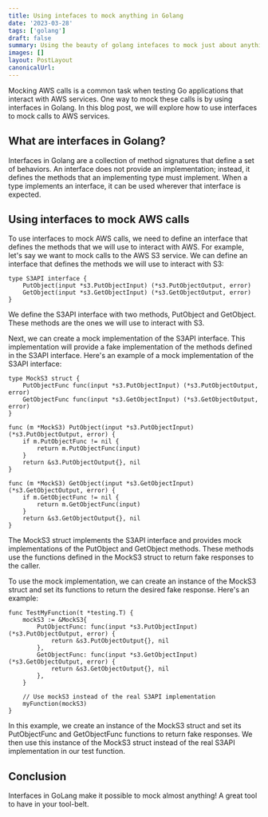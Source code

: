 ```yaml
---
title: Using intefaces to mock anything in Golang
date: '2023-03-28'
tags: ['golang']
draft: false
summary: Using the beauty of golang intefaces to mock just about anything 
images: []
layout: PostLayout
canonicalUrl:
---
```

Mocking AWS calls is a common task when testing Go applications that interact with AWS services. One way to mock these calls is by using interfaces in Golang. In this blog post, we will explore how to use interfaces to mock calls to AWS services.

## What are interfaces in Golang?
Interfaces in Golang are a collection of method signatures that define a set of behaviors. An interface does not provide an implementation; instead, it defines the methods that an implementing type must implement. When a type implements an interface, it can be used wherever that interface is expected.

## Using interfaces to mock AWS calls
To use interfaces to mock AWS calls, we need to define an interface that defines the methods that we will use to interact with AWS. For example, let's say we want to mock calls to the AWS S3 service. We can define an interface that defines the methods we will use to interact with S3:

```golang 
type S3API interface {
    PutObject(input *s3.PutObjectInput) (*s3.PutObjectOutput, error)
    GetObject(input *s3.GetObjectInput) (*s3.GetObjectOutput, error)
}
```

We define the S3API interface with two methods, PutObject and GetObject. These methods are the ones we will use to interact with S3.

Next, we can create a mock implementation of the S3API interface. This implementation will provide a fake implementation of the methods defined in the S3API interface. Here's an example of a mock implementation of the S3API interface:

```golang
type MockS3 struct {
    PutObjectFunc func(input *s3.PutObjectInput) (*s3.PutObjectOutput, error)
    GetObjectFunc func(input *s3.GetObjectInput) (*s3.GetObjectOutput, error)
}

func (m *MockS3) PutObject(input *s3.PutObjectInput) (*s3.PutObjectOutput, error) {
    if m.PutObjectFunc != nil {
        return m.PutObjectFunc(input)
    }
    return &s3.PutObjectOutput{}, nil
}

func (m *MockS3) GetObject(input *s3.GetObjectInput) (*s3.GetObjectOutput, error) {
    if m.GetObjectFunc != nil {
        return m.GetObjectFunc(input)
    }
    return &s3.GetObjectOutput{}, nil
}
```

The MockS3 struct implements the S3API interface and provides mock implementations of the PutObject and GetObject methods. These methods use the functions defined in the MockS3 struct to return fake responses to the caller.

To use the mock implementation, we can create an instance of the MockS3 struct and set its functions to return the desired fake response. Here's an example:

```golang
func TestMyFunction(t *testing.T) {
    mockS3 := &MockS3{
        PutObjectFunc: func(input *s3.PutObjectInput) (*s3.PutObjectOutput, error) {
            return &s3.PutObjectOutput{}, nil
        },
        GetObjectFunc: func(input *s3.GetObjectInput) (*s3.GetObjectOutput, error) {
            return &s3.GetObjectOutput{}, nil
        },
    }

    // Use mockS3 instead of the real S3API implementation
    myFunction(mockS3)
}
```

In this example, we create an instance of the MockS3 struct and set its PutObjectFunc and GetObjectFunc functions to return fake responses. We then use this instance of the MockS3 struct instead of the real S3API implementation in our test function.

## Conclusion
Interfaces in GoLang make it possible to mock almost anything! A great tool to have in your tool-belt. 